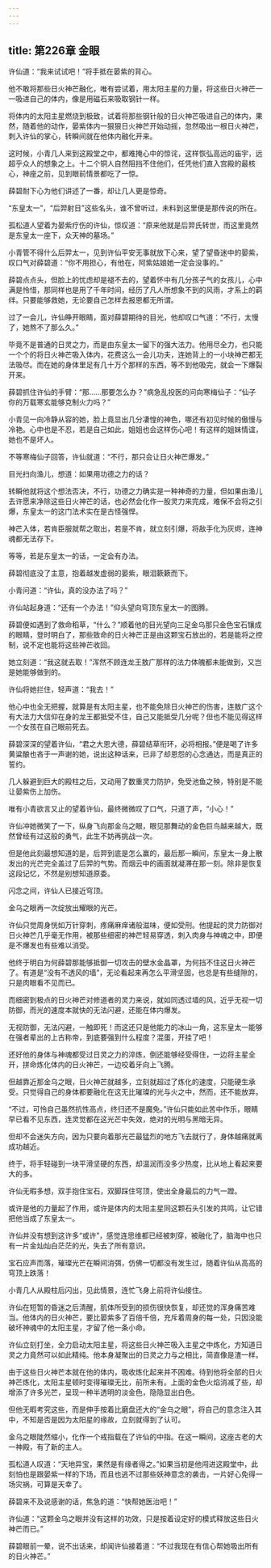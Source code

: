 ```yaml
---
---
---
```

title: 第226章 金眼
---





许仙道：“我来试试吧！”将手抵在晏紫的背心。

他不敢将那些日火神芒融化，唯有尝试着，用太阳主星的力量，将这些日火神芒一一吸进自己的体内，像是用磁石来吸取钢针一样。

将体内的太阳主星燃烧到极致，试着将那些钢针般的日火神芒吸进自己的体内，果然，随着他的动作，晏紫体内一狠狠日火神芒开始动摇，忽然吸出一根日火神芒，刺入许仙的掌心，转瞬间就在他体内融化开来。

这时候，小青几人来到这殿堂之中，都难掩心中的惊诧，这样恢弘高远的庙宇，远超乎众人的想象之上。十二个铜人自然阻挡不住他们，任凭他们直入宫殿的最核心，神座之前，见到眼前情景都吃了一惊。

薛碧耐下心为他们讲述了一番，却让几人更是惊奇。

“东皇太一”，“后羿射日”这些名头，谁不曾听过，未料到这里便是那传说的所在。

孤松道人望着为晏紫疗伤的许仙，惊叹道：“原来他就是后羿氏转世，而这里竟然是东皇太一座下，众天神的墓场。”

小青管不得什么后羿太一，见到许仙平安无事就放下心来，望了望昏迷中的晏紫，叹口气对薛碧道：“你不用担心，有他在，阿紫姑娘她一定会没事的。”

薛碧点点头，但脸上的忧虑却是褪不去的，望着怀中有几分孩子气的女孩儿，心中满是怜惜，那同样也是用了千年时间，经历了凡人所想象不到的风雨，才系上的羁绊。只要能够救她，无论要自己怎样去报恩都无所谓。

过了一会儿，许仙睁开眼睛，面对薛碧期待的目光，他却叹口气道：“不行，太慢了，她熬不了那么久。”

毕竟不是普通的日灵之力，而是由东皇太一留下的强大法力。他用尽全力，也只能一个个的将日火神芒吸入体内，花费这么一会儿功夫，连她背上的一小块神芒都无法吸尽。而在她的身体里足有几十万个那样的东西，等不到他吸完，就会一下爆裂开来。

薛碧抓住许仙的手臂：“那……那要怎么办？”病急乱投医的问向寒梅仙子：“仙子你的万载寒玄能够克制火力吗？”

小青见一向冷静从容的她，脸上竟显出几分凄惶的神色，哪还有初见时候的傲慢与冷艳。心中也是不忍，若是自己如此，姐姐也会这样伤心吧！有这样的姐妹情谊，她也不是坏人。

不等寒梅仙子回答，许仙就道：“不行，那只会让日火神芒爆发。”

目光扫向渔儿，想道：如果用功德之力的话？

转瞬他就将这个想法否决，不行，功德之力确实是一种神奇的力量，但如果由渔儿去许愿来净除这些日火神芒的话，也必然会化作一股灵力来完成，难保不会将之引爆，东皇太一的这门法术实在是古怪强悍。

神芒入体，若肯臣服就帮之取出，若是不肯，就立刻引爆，将敌手化为灰烬，连神魂都无法存下。

等等，若是东皇太一的话，一定会有办法。

薛碧彻底没了主意，抱着越发虚弱的晏紫，眼泪簌簌而下。

小青问道：“许仙，真的没办法了吗？”

许仙站起身道：“还有一个办法！”仰头望向穹顶东皇太一的图腾。

薛碧便如遇到了救命稻草，“什么？”顺着他的目光望向三足金乌那只金色宝石镶成的眼睛，登时明白了，那些致命的日火神芒正是由这颗宝石放出的，若是能将之控制，说不定也能将这些神芒收回。

她立刻道：“我这就去取！”浑然不顾连龙王敖广那样的法力体魄都未能做到，又岂是她能够做到的。

许仙将她拦住，轻声道：“我去！”

他心中也全无把握，就算是有太阳主星，也不能免除日火神芒的伤害，连敖广这个有大法力大信仰在身的龙王都抵受不住，自己又能抵受几分呢？但也不能见得这样一个女孩在自己眼前死去。

薛碧深深的望着许仙，“君之大恩大德，薛碧结草衔环，必将相报。”便是喝了许多黄粱酿也吝于一声谢的她，说出这种话来，已非了却恩怨的心念通达，而是真正的誓约。

几人躲避到巨大的殿柱之后，又动用了数重灵力防护，免受池鱼之殃，特别是不能让晏紫伤上加伤。

唯有小青欲言又止的望着许仙，最终微微叹了口气，只道了声，“小心！”

许仙冲她微笑了一下，纵身飞向那金乌之眼，眼见那舞动的金色巨鸟越来越大，既然曾经有过这般的勇气，此生不妨再挑战一次。

但是他此刻最想知道的是，后羿到底是怎么赢的，最后那一瞬间，东皇太一身上散发出的光芒完全盖过了后羿的气势。而烟云中的画面就凝滞在那一刻。除非是恢复这段记忆，不然是别想知道原委。

闪念之间，许仙人已接近穹顶。

金乌之眼再一次绽放出耀眼的光芒。

许仙只觉周身恍如万针穿刺，疼痛麻痒诸般滋味，便如受刑。他提起的灵力防御对日火神芒几乎毫无作用，被那些细密的神芒轻易穿透，刺入肉身与神魂之中，即便是不爆发也有些难以消受。

他终于明白为何薛碧那能够抵御一切攻击的壁水金晶罩，为何挡不住这日火神芒了。有道是“没有不透风的墙”，无论看起来再怎么平滑坚固，也总是有些缝隙的，只是肉眼看不见而已。

而细密到极点的日火神芒对修道者的灵力来说，就如同透过墙的风，近乎无视一切防御，而光的速度本就快的无法闪避，还能在体内爆发。

无视防御，无法闪避，一触即死！而这还只是他能力的冰山一角，这东皇太一能够在强者辈出的上古称帝，到底要强到什么程度？混蛋，开挂了吧！

还好他的身体与神魂都受过日灵之力的淬炼，倒还能够经受得住，一边将主星全开，拼命炼化体内的日火神芒，一边咬着牙向上飞腾。

但越靠近那金乌之眼，日火神芒就越多，立刻就超过了炼化的速度，只能硬生承受。只觉得自己的身体都要融化在这无比璀璨的光与火之中，然而，还不能放弃。

“不过，可怜自己虽然抗性高点，终归还不是魔免。”许仙只能如此苦中作乐，眼睛早已看不见东西，连灵觉都在这光芒中失效，绝对的光明与黑暗无异。

但却不会迷失方向，因为只要向着那光芒最猛烈的地方飞去就行了，身体越痛就离成功越近。

终于，将手轻碰到一块平滑坚硬的东西，却温润而没多少热度，比从地上看起来要大的多。

许仙无暇多想，双手抱住宝石，双脚踩住穹顶，使出全身最后的力气一蹬。

或许是他的力量起了作用，或许是体内的太阳主星同这颗石头引发的共鸣，让它错把他当成了东皇太一。

许仙并没有想到这许多“或许”，感觉连思维都已经被刺穿，被融化了，脑海中也只有一片金灿灿白茫茫的光，失去了所有意识。

宝石应声而落，璀璨光芒在瞬间消弭，仿佛一切都没有发生过，随着许仙从高高的穹顶上跌落！

小青几人从殿柱后闪出，见此情景，连忙飞身上前将许仙接住。

许仙在短暂的昏迷之后清醒，肌体所受到的损伤很快恢复，却还觉的浑身痛苦难当。他体内的日火神芒，要比晏紫多了百倍千倍，充斥着周身的每一处，只因没能破坏神魂中的太阳主星，才留了他一条小命。

许仙立刻打坐，全力启动太阳主星，将这些日火神芒吸入主星之中炼化，方知道日灵之力竟然可以如此精纯。他本身凝聚出的日灵之力与之相比，简直像是渣一样。

由于这些日火神芒本就在他的体内，吸收炼化起来并不困难。待到他将全部的日火神芒炼化，太阳主星顿时变得璀璨无比，前所未有。上面的金色火焰消减了些，却增添了许多光芒，呈现一种半透明的淡金色，隐隐显出白色。

但他无暇考究这些，而是伸手按着比磨盘还大的“金乌之眼”，将自己的意念注入其中，不知是否是因为太阳星的缘故，立刻就得到了认可。

金乌之眼陡然缩小，化作一个戒指载在了许仙的中指。在这一瞬间，这座古老的大一神殿，有了新的主人。

孤松道人叹道：“天地异宝，果然是有缘者得之。”如果当初是他闯进这殿堂中，此刻怕也是跟晏紫一样的下场，而且也逃不过那些妖神意念的袭击，一片好心免得一场灾祸，可算是天幸了。

薛碧来不及说感谢的话，焦急的道：“快帮她医治吧！”

许仙道：“这颗金乌之眼并没有这样的功效，只是按着设定好的模式释放这些日火神芒而已。”

薛碧眼前一晕，说不出话来，却闻许仙接着道：“不过我现在有信心帮她吸出所有的日火神芒。”